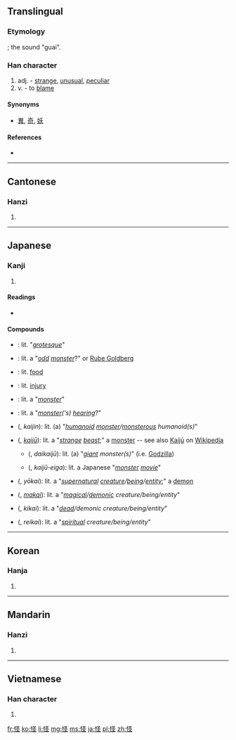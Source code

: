 {{also|恠}}
==Translingual==

===Etymology===
{{Han compound|心|圣|alt1=忄|ls=psc|c1=s|c2=p}}; the sound "guai".

===Han character===
{{Han char|rn=61|rad=心|as=05|sn=8|four=9701<sub>4</sub>|canj=心水土 (PEG)}}

# adj. - [[strange]], [[unusual]], [[peculiar]]
# v. - to [[blame]]

====Synonyms====
* [[異]], [[奇]], [[妖]]

====References====
* {{Han ref|kx=0382.100|dkj=10483|dj=0711.050|hdz=42288.120|uh=602A|ud=24618|bh=A9C7|bd=43463}}

----

==Cantonese==

===Hanzi===
{{yue-hanzi|jyut=|y=gwaai3}}

# {{defn|lang=yue|sort=心05}}

----

==Japanese==

===Kanji===
{{ja-kanji|grade=c|rs=心05}}

# {{defn|lang=ja|sort=心05}}

====Readings====
* {{ja-readings|on={{l|ja|かい}} ([[kai]]), {{l|ja|け}} ([[ke]])|kun={{l|ja|あやしい}} ({{l|ja|怪しい}}, [[ayashii]]), {{l|ja|あやしむ}} ({{l|ja|怪しむ}}, [[ayashimu]])}}

====Compounds====
* {{l|ja|怪異}}: lit. "''[[grotesque]]''"
* {{l|ja|怪奇}}: lit. a "''[[odd]] [[monster]]''?" or [[w:Rube Goldberg|Rube Goldberg]]
* {{l|ja|怪訝}}: lit. [[food]]
* {{l|ja|怪我}}: lit. [[injury]]
* {{l|ja|怪物}}: lit. a "''[[monster]]''"
* {{l|ja|怪聞}}: lit. a "''[[monster]]('s) [[hearing]]''?"
* {{l|ja|怪人}} ({{l|ja|かいじん}}, ''kaijin''): lit. (a) "''[[humanoid]] [[monster]]/[[monsterous]] humanoid(s)''"
* {{l|ja|怪獣}} ({{l|ja|かいじゅう}}, ''[[kaijū]]''): lit. a "''[[strange]] [[beast]]'';" a [[monster]] -- see also [[w:Kaiju|Kaijū]] on [[w:main_page|Wikipedia]]
** {{l|ja|大怪獣}} ({{l|ja|だいかいじゅう}}, ''daikaijū''): lit. (a) "''[[giant]] monster(s)''" (i.e. [[w:Godzilla|Godzilla]])
** {{l|ja|怪獣映画}} ({{l|ja|かいじゅうえいが}}, ''kaijū-eiga''): lit. a Japanese "''[[monster]] [[movie]]''"
* {{l|ja|妖怪}} ({{l|ja|ようかい}}, ''yōkai''): lit. a "''[[supernatural]] [[creature]]/[[being]]/[[entity]]'';" a [[demon]]
* {{l|ja|魔怪}} ({{l|ja|まかい}}, ''[[makai]]''): lit. a "''[[magical]]/[[demonic]] creature/being/entity''"
* {{l|ja|鬼怪}} ({{l|ja|きかい}}, ''kikai''): lit. a "''[[dead]]/demonic creature/being/entity''"
* {{l|ja|霊怪}} ({{l|ja|れいかい}}, ''reikai''): lit. a "''[[spiritual]] creature/being/entity''"

----

==Korean==

===Hanja===
{{ko-hanja|hangeul=괴|eumhun=|rv=goe|mr=koe|y=koy}}

# {{defn|lang=ko|sort=心05}}

----

==Mandarin==

===Hanzi===
{{cmn-hanzi|pin=[[guài]] ([[guai4]])|wg=kuai<sup>4</sup>}}

# {{defn|lang=cmn|sort=心05}}

----

==Vietnamese==

===Han character===
{{vi-hantu|[[quái]], [[quảy]], [[quấy]], [[quế]]|rs=心05}}

# {{defn|lang=vi|sort=心05}}

[[fr:怪]]
[[ko:怪]]
[[li:怪]]
[[mg:怪]]
[[ms:怪]]
[[ja:怪]]
[[pl:怪]]
[[zh:怪]]